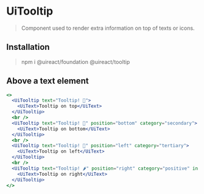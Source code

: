 
# UiTooltip

> Component used to render extra information on top of texts or icons.

## Installation

> npm i @uireact/foundation @uireact/tooltip

## Above a text element

```jsx live scope={{UiTooltip, UiText}}
<>
  <UiTooltip text="Tooltip! 🐣">
    <UiText>Tooltip on top</UiText>
  </UiTooltip>
  <br />
  <UiTooltip text="Tooltip! 💋" position="bottom" category="secondary">
    <UiText>Tooltip on bottom</UiText>
  </UiTooltip>
  <br />
  <UiTooltip text="Tooltip! 🫶" position="left" category="tertiary">
    <UiText>Tooltip on left</UiText>
  </UiTooltip>
  <br />
  <UiTooltip text="Tooltip! 🌶️" position="right" category="positive" inverse={false}>
    <UiText>Tooltip on right</UiText>
  </UiTooltip>
</>
```
